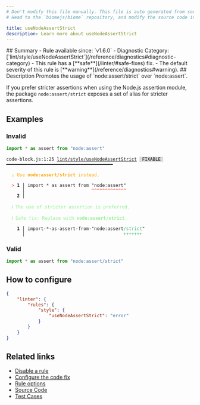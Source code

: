 ```yaml
---
# Don't modify this file manually. This file is auto generated from source, and you will lose your changes next time the website is built.
# Head to the `biomejs/biome` repository, and modify the source code in there.

title: useNodeAssertStrict
description: Learn more about useNodeAssertStrict
---
```


<Tabs>
<TabItem label="JavaScript (and super languages)" icon="seti:javascript">
## Summary
- Rule available since: `v1.6.0`
- Diagnostic Category: [`lint/style/useNodeAssertStrict`](/reference/diagnostics#diagnostic-category)
- This rule has a [**safe**](/linter/#safe-fixes) fix.
- The default severity of this rule is [**warning**](/reference/diagnostics#warning).
## Description
Promotes the usage of `node:assert/strict` over `node:assert`.

If you prefer stricter assertions when using the Node.js assertion module, the package `node:assert/strict` exposes a set of alias for stricter assertions.

## Examples

### Invalid

```js
import * as assert from "node:assert"
```

<pre class="language-text"><code class="language-text">code-block.js:1:25 <a href="https://biomejs.dev/linter/rules/use-node-assert-strict">lint/style/useNodeAssertStrict</a> <span style="color: #000; background-color: #ddd;"> FIXABLE </span> ━━━━━━━━━━━━━━━━━━━━━━━━━━━━━━━━━━━━━━━━<br /><br />  <strong><span style="color: Orange;">⚠</span></strong> <span style="color: Orange;">Use </span><span style="color: Orange;"><strong>node:assert/strict</strong></span><span style="color: Orange;"> instead.</span><br />  <br />  <strong><span style="color: Tomato;">&gt;</span></strong> <strong>1 │ </strong>import &#42; as assert from &quot;node:assert&quot;<br />   <strong>   │ </strong>                        <strong><span style="color: Tomato;">^</span></strong><strong><span style="color: Tomato;">^</span></strong><strong><span style="color: Tomato;">^</span></strong><strong><span style="color: Tomato;">^</span></strong><strong><span style="color: Tomato;">^</span></strong><strong><span style="color: Tomato;">^</span></strong><strong><span style="color: Tomato;">^</span></strong><strong><span style="color: Tomato;">^</span></strong><strong><span style="color: Tomato;">^</span></strong><strong><span style="color: Tomato;">^</span></strong><strong><span style="color: Tomato;">^</span></strong><strong><span style="color: Tomato;">^</span></strong><strong><span style="color: Tomato;">^</span></strong><br />    <strong>2 │ </strong><br />  <br />  <strong><span style="color: lightgreen;">ℹ</span></strong> <span style="color: lightgreen;">The use of stricter assertion is preferred.</span><br />  <br />  <strong><span style="color: lightgreen;">ℹ</span></strong> <span style="color: lightgreen;">Safe fix</span><span style="color: lightgreen;">: </span><span style="color: lightgreen;">Replace with </span><span style="color: lightgreen;"><strong>node:assert/strict</strong></span><span style="color: lightgreen;">.</span><br />  <br />  <strong>  1 │ </strong>import<span style="opacity: 0.8;">·</span>&#42;<span style="opacity: 0.8;">·</span>as<span style="opacity: 0.8;">·</span>assert<span style="opacity: 0.8;">·</span>from<span style="opacity: 0.8;">·</span>&quot;node:assert<span style="color: MediumSeaGreen;">/</span><span style="color: MediumSeaGreen;">s</span><span style="color: MediumSeaGreen;">t</span><span style="color: MediumSeaGreen;">r</span><span style="color: MediumSeaGreen;">i</span><span style="color: MediumSeaGreen;">c</span><span style="color: MediumSeaGreen;">t</span>&quot;<br />  <strong>    │ </strong>                                    <span style="color: MediumSeaGreen;">+</span><span style="color: MediumSeaGreen;">+</span><span style="color: MediumSeaGreen;">+</span><span style="color: MediumSeaGreen;">+</span><span style="color: MediumSeaGreen;">+</span><span style="color: MediumSeaGreen;">+</span><span style="color: MediumSeaGreen;">+</span> <br /></code></pre>

### Valid

```js
import * as assert from "node:assert/strict"
```

## How to configure
```json title="biome.json"
{
	"linter": {
		"rules": {
			"style": {
				"useNodeAssertStrict": "error"
			}
		}
	}
}

```
## Related links

- [Disable a rule](/linter/#disable-a-rule)
- [Configure the code fix](/linter#configure-the-code-fix)
- [Rule options](/linter/#rule-options)
- [Source Code](https://github.com/biomejs/biome/blob/main/crates/biome_js_analyze/src/lint/style/use_node_assert_strict.rs)
- [Test Cases](https://github.com/biomejs/biome/blob/main/crates/biome_js_analyze/tests/specs/style/useNodeAssertStrict)

</TabItem>
</Tabs>

